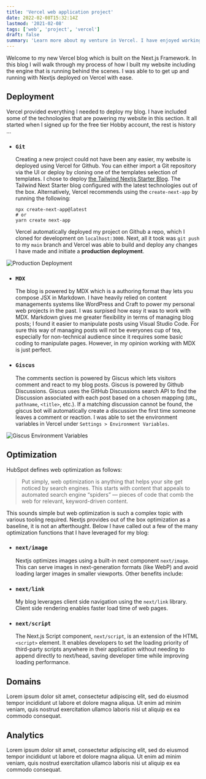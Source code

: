 ```yaml
---
title: 'Vercel web application project'
date: 2022-02-08T15:32:14Z
lastmod: '2021-02-08'
tags: ['web', 'project', 'vercel']
draft: false
summary: 'Learn more about my venture in Vercel. I have enjoyed working with the platform and developing this site'
---
```


Welcome to my new Vercel blog which is built on the Next.js Framework. In this blog I will walk through my process of how I built my website including the engine that is running behind the scenes. I was able to to get up and running with Nextjs deployed on Vercel with ease.

## Deployment

Vercel provided everything I needed to deploy my blog. I have included some of the technologies that are powering my website in this section. It all started when I signed up for the free tier Hobby account, the rest is history ...

- ### `Git`
    Creating a new project could not have been any easier, my website is deployed using Vercel for Github. You can either import a Git repository via the UI or deploy by cloning one of the templates selection of templates. I chose to deploy [the Tailwind Nextjs Starter Blog](https://tailwind-nextjs-starter-blog.vercel.app/blog/introducing-tailwind-nextjs-starter-blog). The Tailwind Next Starter blog configured with the latest technologies out of the box. Alternatively, Vercel recommends using the `create-next-app` by running the following:

    ```
    npx create-next-app@latest
    # or
    yarn create next-app
    ```
    
    Vercel automatically deployed my project on Github a repo, which I cloned for development on `localhost:3000`. Next, all it took was `git push` to my `main` branch and Vercel was able to build and deploy any changes I have made and initiate a **production deployment**.

![Production Deployment](/static/images/production.png)

- ### `MDX`
    The blog is powered by MDX which is a authoring format thay lets you compose JSX in Markdown. I have heavily relied on content managements systems like WordPress and Craft to power my personal web projects in the past. I was surpised how easy it was to work with MDX. Markdown gives me greater flexibility in terms of managing blog posts; I found it easier to manipulate posts using Visual Studio Code. For sure this way of managing posts will not be everyones cup of tea, especially for non-technical audience since it requires some basic coding to manipulate pages. However, in my opinion working with MDX is just perfect.

- ### `Giscus`
    The comments section is powered by Giscus which lets visitors comment and react to my blog posts. Giscus is powered by Github Discussions. Giscus uses the GitHub Discussions search API to find the Discussion associated with each post based on a chosen mapping (`URL`, `pathname`, `<title>`, etc.). If a matching discussion cannot be found, the giscus bot will automatically create a discussion the first time someone leaves a comment or reaction. I was able to set the environment variables in Vercel under `Settings > Environment Variables`. 
    
![Giscus Environment Variables](/static/images/environment.png)

## Optimization

HubSpot defines web optimization as follows:
   > Put simply, web optimization is anything that helps your site get noticed by search engines. This starts with content that appeals to automated search engine “spiders” — pieces of code that comb the web for relevant, keyword-driven content.

This sounds simple but web optimization is such a complex topic with various tooling required. Nextjs provides out of the box optimization as a baseline, it is not an afterthought. Below I have called out a few of the many optimization functions that I have leveraged for my blog:

- ### `next/image`
    Nextjs optimizes images using a built-in next component `next/image`. This can serve images in next-generation formats (like WebP) and avoid loading larger images in smaller viewports. Other benefits include:

- ### `next/link`
    My blog leverages client side navigation using the `next/link` library. Client side rendering enables faster load time of web pages. 

- ### `next/script`
    The Next.js Script component, `next/script`, is an extension of the HTML `<script>` element. It enables developers to set the loading priority of third-party scripts anywhere in their application without needing to append directly to next/head, saving developer time while improving loading performance.

## Domains

Lorem ipsum dolor sit amet, consectetur adipiscing elit, sed do eiusmod tempor incididunt ut labore et dolore magna aliqua. Ut enim ad minim veniam, quis nostrud exercitation ullamco laboris nisi ut aliquip ex ea commodo consequat.

## Analytics

Lorem ipsum dolor sit amet, consectetur adipiscing elit, sed do eiusmod tempor incididunt ut labore et dolore magna aliqua. Ut enim ad minim veniam, quis nostrud exercitation ullamco laboris nisi ut aliquip ex ea commodo consequat.


